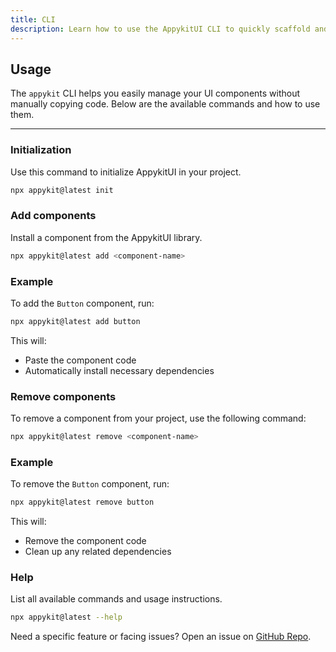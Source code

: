 ```yaml
---
title: CLI
description: Learn how to use the AppykitUI CLI to quickly scaffold and manage components
---
```


## Usage
The `appykit` CLI helps you easily manage your UI components without manually copying code. Below are the available commands and how to use them.

---

### Initialization

Use this command to initialize AppykitUI in your project.

```bash
npx appykit@latest init
```


### Add components
Install a component from the AppykitUI library.
```bash
npx appykit@latest add <component-name>
```

### Example
To add the `Button` component, run:
```bash
npx appykit@latest add button
```
This will:
- Paste the component code
- Automatically install necessary dependencies

### Remove components
To remove a component from your project, use the following command:
```bash
npx appykit@latest remove <component-name>
```

### Example
To remove the `Button` component, run:
```bash
npx appykit@latest remove button
```
This will:
- Remove the component code
- Clean up any related dependencies

### Help
List all available commands and usage instructions.
```bash
npx appykit@latest --help
```

Need a specific feature or facing issues? Open an issue on  [GitHub Repo](https://github.com/UnicornSpace/AppykitUI).